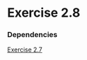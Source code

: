 
# Exercise 2.8

### Dependencies
[Exercise 2.7](./exercise-2.07)

 <Giscus
  repo={config.repo}
  repoId={config.repoId}
  category={config.category}
  categoryId={config.categoryId}
  mapping={config.mapping}
  reactionsEnabled={config.reactionsEnabled}
  emitMetadata={config.emitMetadata}
  theme={config.theme}
/>
